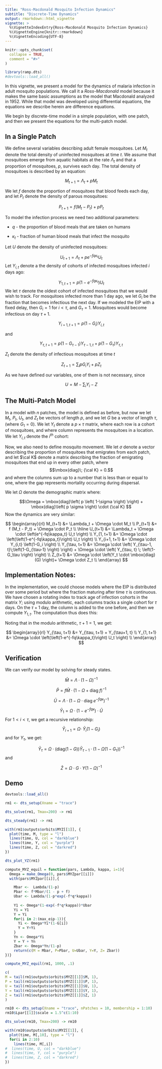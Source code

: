 ```yaml
---
title: "Ross-Macdonald Mosquito Infection Dynamics"
subtitle: "Discrete-Time Dynamics"
output: rmarkdown::html_vignette
vignette: >
  %\VignetteIndexEntry{Ross-Macdonald Mosquito Infection Dynamics}
  %\VignetteEngine{knitr::rmarkdown}
  %\VignetteEncoding{UTF-8}
---
```


```r
knitr::opts_chunk$set(
  collapse = TRUE,
  comment = "#>"
)
```

```r
library(ramp.dts)
#devtools::load_all()
```


In this vignette, we present a model for the dynamics of malaria infection in adult mosquito populations. We call it a *Ross-Macdonald* model because it makes the same basic assumptions as the model that Macdonald analyzed in 1952. While that model was developed using differential equations, the equations we describe herein are difference equations.  

We begin by discrete-time model in a simple population, with one patch, and then we present the equations for the multi-patch model. 

## In a Single Patch 

We define several variables describing adult female mosquitoes. Let $M_t$ denote the total density of uninfected mosquitoes at time $t.$ We assume that mosquitoes emerge from aquatic habitats at the rate $\Lambda_t$ and that a proportion of mosquitoes, $p$, survives each day. The total density of mosquitoes is described by an equation: 

$$M_{t+1} = \Lambda_t + p M_t$$ 

We let $f$ denote the proportion of mosquitoes that blood feeds each day, and let $P_t$ denote the density of parous mosquitoes: 

$$P_{t+1} = f(M_t - P_t) + p P_t$$ 

To model the infection process we need two additional parameters: 

+ $q$ - the proportion of blood meals that are taken on humans 

+ $\kappa_t$ - fraction of human blood meals that infect the mosquito

Let $U$ denote the density of uninfected mosquitoes: 

$$U_{t+1} = \Lambda_t + p e^{-f q \kappa_t} U_t $$ 
Let $Y_{i,t}$ denote a the density of cohorts of infected mosquitoes infected $i$ days ago: 

$$Y_{1, t+1} = p (1-e^{-f q \kappa_t}) U_t $$ 
We let $\tau$ denote the oldest cohort of infected mosquitoes that we would wish to track. For mosquitoes infected more than 1 day ago, we let $G_i$ be the fraction that becomes infectious the next day. If we modeled the EIP with a fixed delay, then $G_i = 1$ for $i < \tau$, and $G_\tau = 1$. Mosquitoes would become infectious on day $\tau+1.$ 

$$Y_{i+1, t+1} = p \left(1-G_i \right) Y_{i, t} $$

and 

$$Y_{\tau, t+1} = p \left(1-G_{\tau-1} \right) Y_{\tau-1, t} + p \left(1-G_\tau \right) Y_{\tau, t}$$

$Z_t$ denote the density of infectious mosquitoes at time $t$ 

$$Z_{t+1} = \sum_i p G_i Y_i  + p Z_t$$ 

As we have defined our variables, one of them is not necessary, since

$$U = M- \sum_i Y_i - Z$$ 

## The Multi-Patch Model 

In a model with $n$ patches, the model is defined as before, but now we let $M_t,$ $P_t,$ $U_t$, and $Z_t$ be vectors of length $p,$ and we let $G$ be a vector of length $\tau,$ (where $G_1 = 0$). We let $Y_t$ denote a $p \times \tau$ matrix, where each row is a cohort of mosquitoes, and where column represents the mosquitoes in a location. We let $Y_{i,t}$ denote the $i^{th}$ cohort: 

Now, we also need to define mosquito movement. We let $\sigma$ denote a vector describing the proportion of mosquitoes that emigrates from each patch, and let $\cal K$ denote a matrix describing the fraction of emigrating mosquitoes that end up in every other patch, where $$\mbox{diag}\; {\cal K} = 0.$$ and where the columns sum up to a number that is less than or equal to one, where the gap represents mortality occurring during dispersal.  

We let $\Omega$ denote the demographic matrix where: 

$$\Omega = \mbox{diag}\left( p \left( 1-\sigma \right) \right) + \mbox{diag}\left( p \sigma \right) \cdot {\cal K} $$ 
Now the dynamics are very similar: 

$$ 
\begin{array}{rl}
M_{t+1} &= \Lambda_t + \Omega \cdot M_t \\
P_{t+1} &= f (M_t - P_t) + \Omega \cdot P_t \\ \hline
U_{t+1} &= \Lambda_t + \Omega \cdot \left(e^{-fq\kappa_t} U_t \right) \\
Y_{1, t+1} &= \Omega \cdot \left(\left(1-e^{-fq\kappa_t}\right)  U_t \right)  \\
Y_{i+1, t+1} &= \Omega \cdot Y_{i,t} \left(1-G_i   \right)  \\
Y_{\tau, t+1} &= \Omega \cdot \left( Y_{\tau-1, t}\;\left(1-G_{\tau-1} \right)  \right) + 
\Omega \cdot \left( Y_{\tau, t} \; \left(1-G_\tau \right) \right)  \\
Z_{t+1} &=  \Omega \cdot \left(Y_t \cdot \mbox{diag}(G) \right)+ \Omega \cdot Z_t \\
\end{array}
$$



## Implementation Notes:

In the implementation, we could choose models where the EIP is distributed over some period but where the fraction maturing after time $\tau$ is continuous. 
We have chosen a rotating index to track age of infection cohorts in the matrix $Y;$  using modulo arithmetic, each columns tracks a single cohort for $\tau$ days. On the $\tau +1$ day, the column is added to the one before, and then we compute $Y_{1,t}.$
The computation thus does this: 

\begin{array}{rl}
M_{t+1} &= \Lambda_t + \Omega \cdot M_t \\
P_{t+1} &= f(M_t-P_t) + \Omega \cdot P_t \\ \hline 
U_{t+1} &= \Lambda_t + \Omega \cdot \left(e^{-fq\kappa_t} U_t \right) \\
Y_{t+1} &= \Omega \cdot \left(Y_{i, t} \cdot \mbox{diag} \left(1-G \right) \right)  \\
Z_{t+1} &= \Omega \cdot \left( Y_t \cdot \mbox{diag}\; G \right)+ \Omega \cdot Z_t \\
\end{array}

Noting that in the modulo arithmetic, $\tau+1 = 1$, we get:

$$ 
\begin{array}{rl}
Y_{\tau, t+1} &= Y_{\tau, t+1} + Y_{\tau+1, t}    \\
Y_{1, t+1} &= \Omega \cdot \left(\left(1-e^{-fq\kappa_t}\right)  U_t \right)  \\
\end{array}
$$

## Verification

We can verify our model by solving for steady states.

$$\bar M = \Lambda \cdot (1-\Omega)^{-1}$$ 

$$\bar P = f \bar M \cdot (1-\Omega+ \mbox{diag}\;f )^{-1}$$ 

$$\bar U = \Lambda \cdot (1-\Omega \cdot \mbox{diag}\; e^{-fq\kappa})^{-1}$$ 

$$\bar Y_1 = \Omega \cdot \left( 1- e^{-fq\kappa}\right) \cdot \bar U$$ 
For $1 < i < \tau,$ we get a recursive relationship: 

$$\bar Y_{i+1} = \Omega \cdot \; \bar Y_i (1-G_i) $$ 
and for $Y_{\tau},$ we get: 

$$\bar Y_{\tau} = \Omega \cdot \left( \mbox{diag} \left(1-G\right) \right) \bar Y_{\tau-1} \cdot \left(1 - \Omega \left (1-G_\tau \right)  \right)^{-1}$$ 
and 

$$\bar Z = \Omega \cdot G \cdot Y \left( 1- \Omega\right)^{-1}$$

## Demo

```r
devtools::load_all()
```


```r
rm1 <- dts_setup(Xname = "trace")
```

```r
dts_solve(rm1, Tmax=200) -> rm1
```

```r
dts_steady(rm1) -> rm1
```


```r
with(rm1$outputs$orbits$MYZ[[1]], {
  plot(time, M, type = "l") 
  lines(time, U, col = "darkblue") 
  lines(time, Y, col = "purple") 
  lines(time, Z, col = "darkred") 
})
```

```r
dts_plot_YZ(rm1)
```

```r
compute_MYZ_equil = function(pars, Lambda, kappa, i=1){
  Omega = make_Omega(0, pars$MYZpar[[i]])
  with(pars$MYZpar[[i]],{

    Mbar <-  Lambda/(1-p) 
    Pbar <- f*Mbar/(1 - p + f)
    Ubar <- Lambda/(1-p*exp(-f*q*kappa))
    
    Y1 <- Omega*(1-exp(-f*q*kappa))*Ubar 
    Yi = Y1
    Y = Yi
    for(i in 2:(max_eip-1)){
      Yi <- Omega*Yi*(1-G[i])
      Y = Y+Yi
    }
    Yn <- Omega*Yi
    Y = Y + Yn
    Zbar <- Omega*Yn/(1-p) 
    return(c(M = Mbar, P=Pbar, U=Ubar, Y=Y, Z= Zbar)) 
})}
```

```r
compute_MYZ_equil(rm1, 1000, .1) 
```

```r
c(
M = tail(rm1$outputs$orbits$MYZ[[1]]$M, 1), 
P = tail(rm1$outputs$orbits$MYZ[[1]]$P, 1), 
U = tail(rm1$outputs$orbits$MYZ[[1]]$U, 1),
Y = tail(rm1$outputs$orbits$MYZ[[1]]$Y, 1),
Z = tail(rm1$outputs$orbits$MYZ[[1]]$Z, 1)
)
```

```r
rm10 <- dts_setup(Xname = "trace", nPatches = 10, membership = 1:10)
rm10$Lpar[[1]]$scale = 1.5^c(1:10) 
```

```r
dts_solve(rm10, Tmax=200) -> rm10
```


```r
with(rm10$outputs$orbits$MYZ[[1]], {
  plot(time, M[,10], type = "l")
  for(i in 2:10)
    lines(time, M[,i]) 
#  lines(time, U, col = "darkblue") 
#  lines(time, Y, col = "purple") 
#  lines(time, Z, col = "darkred") 
})
```

